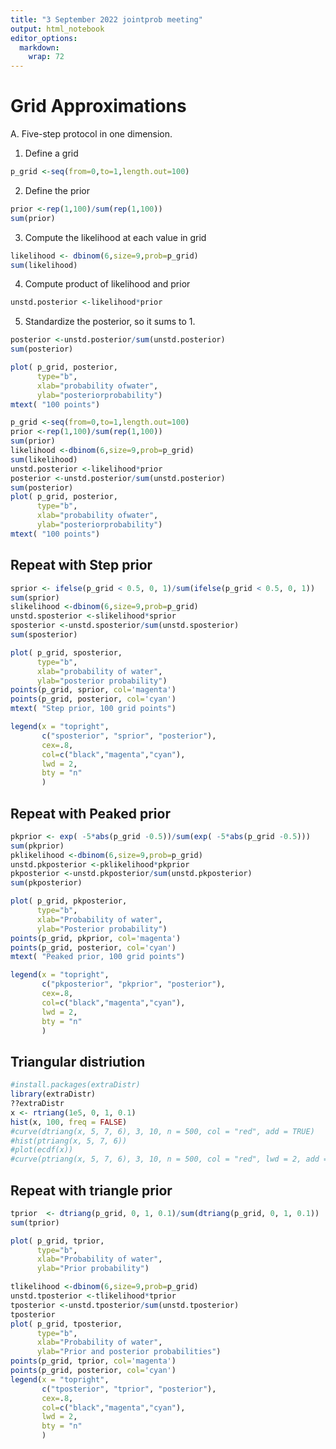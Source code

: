 ```yaml
---
title: "3 September 2022 jointprob meeting"
output: html_notebook
editor_options: 
  markdown: 
    wrap: 72
---
```


# Grid Approximations

A. Five-step protocol in one dimension.

1.  Define a grid

```r
p_grid <-seq(from=0,to=1,length.out=100)
```

2.  Define the prior

```r
prior <-rep(1,100)/sum(rep(1,100))
sum(prior)
```

3.  Compute the likelihood at each value in grid

```r
likelihood <- dbinom(6,size=9,prob=p_grid)
sum(likelihood)
```

4.  Compute product of likelihood and prior

```r
unstd.posterior <-likelihood*prior
```

5.  Standardize the posterior, so it sums to 1.

```r
posterior <-unstd.posterior/sum(unstd.posterior)
sum(posterior)
```

```r
plot( p_grid, posterior, 
      type="b",
      xlab="probability ofwater",
      ylab="posteriorprobability")
mtext( "100 points")
```
```r
p_grid <-seq(from=0,to=1,length.out=100)
prior <-rep(1,100)/sum(rep(1,100))
sum(prior)
likelihood <-dbinom(6,size=9,prob=p_grid)
sum(likelihood)
unstd.posterior <-likelihood*prior
posterior <-unstd.posterior/sum(unstd.posterior)
sum(posterior)
plot( p_grid, posterior, 
      type="b",
      xlab="probability ofwater",
      ylab="posteriorprobability")
mtext( "100 points")
```

## Repeat with Step prior

```r
sprior <- ifelse(p_grid < 0.5, 0, 1)/sum(ifelse(p_grid < 0.5, 0, 1))
sum(sprior)
slikelihood <-dbinom(6,size=9,prob=p_grid)
unstd.sposterior <-slikelihood*sprior
sposterior <-unstd.sposterior/sum(unstd.sposterior)
sum(sposterior)

plot( p_grid, sposterior, 
      type="b",
      xlab="probability of water",
      ylab="posterior probability")
points(p_grid, sprior, col='magenta')
points(p_grid, posterior, col='cyan')
mtext( "Step prior, 100 grid points")

legend(x = "topright",
       c("sposterior", "sprior", "posterior"),
       cex=.8,
       col=c("black","magenta","cyan"),
       lwd = 2,
       bty = "n"
       )  
```

## Repeat with Peaked prior

```r
pkprior <- exp( -5*abs(p_grid -0.5))/sum(exp( -5*abs(p_grid -0.5)))
sum(pkprior)
pklikelihood <-dbinom(6,size=9,prob=p_grid)
unstd.pkposterior <-pklikelihood*pkprior
pkposterior <-unstd.pkposterior/sum(unstd.pkposterior)
sum(pkposterior)

plot( p_grid, pkposterior, 
      type="b",
      xlab="Probability of water",
      ylab="Posterior probability")
points(p_grid, pkprior, col='magenta')
points(p_grid, posterior, col='cyan')
mtext( "Peaked prior, 100 grid points")

legend(x = "topright",
       c("pkposterior", "pkprior", "posterior"),
       cex=.8,
       col=c("black","magenta","cyan"),
       lwd = 2,
       bty = "n"
       )  
```

## Triangular distriution

```r
#install.packages(extraDistr)
library(extraDistr)
??extraDistr
x <- rtriang(1e5, 0, 1, 0.1)
hist(x, 100, freq = FALSE)
#curve(dtriang(x, 5, 7, 6), 3, 10, n = 500, col = "red", add = TRUE)
#hist(ptriang(x, 5, 7, 6))
#plot(ecdf(x))
#curve(ptriang(x, 5, 7, 6), 3, 10, n = 500, col = "red", lwd = 2, add = TRUE)
```

## Repeat with triangle prior

```r
tprior  <- dtriang(p_grid, 0, 1, 0.1)/sum(dtriang(p_grid, 0, 1, 0.1))
sum(tprior)

plot( p_grid, tprior, 
      type="b",
      xlab="Probability of water",
      ylab="Prior probability")
```

```r
tlikelihood <-dbinom(6,size=9,prob=p_grid)
unstd.tposterior <-tlikelihood*tprior
tposterior <-unstd.tposterior/sum(unstd.tposterior)
tposterior
plot( p_grid, tposterior, 
      type="b",
      xlab="Probability of water",
      ylab="Prior and posterior probabilities")
points(p_grid, tprior, col='magenta')
points(p_grid, posterior, col='cyan')
legend(x = "topright",
       c("tposterior", "tprior", "posterior"),
       cex=.8,
       col=c("black","magenta","cyan"),
       lwd = 2,
       bty = "n"
       )  
```


